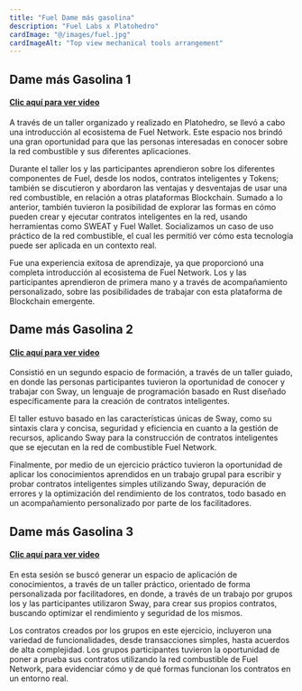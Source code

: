 ```yaml
---
title: "Fuel Dame más gasolina"
description: "Fuel Labs x Platohedro"
cardImage: "@/images/fuel.jpg"
cardImageAlt: "Top view mechanical tools arrangement"
---
```





<h2>Dame más Gasolina 1 </h2>

<h4> <a href="https://www.youtube.com/embed/PvWpQJA_91s" target="_blank"><b>Clic aquí </b> para ver video</a></h4> 

A través de un  taller organizado y realizado en Platohedro, se llevó a cabo una introducción al ecosistema de Fuel Network. Este espacio nos brindó una gran oportunidad para que las personas interesadas en conocer sobre la red combustible y sus diferentes aplicaciones. 

Durante el taller los y las participantes aprendieron sobre los diferentes componentes de Fuel, desde los nodos, contratos inteligentes y Tokens; también se discutieron y abordaron las ventajas y desventajas de usar una red combustible, en relación a otras plataformas Blockchain. Sumado a lo anterior, también tuvieron la posibilidad de explorar las formas en cómo pueden crear y ejecutar contratos inteligentes en la red, usando herramientas como SWEAT y Fuel Wallet. Socializamos un caso de uso práctico de la red combustible, el cual les permitió ver cómo esta tecnología puede ser aplicada en un contexto real. 

Fue una experiencia exitosa de aprendizaje, ya que proporcionó una completa introducción al ecosistema de Fuel Network. Los y las participantes aprendieron de primera mano y a través de acompañamiento personalizado, sobre las posibilidades de trabajar con esta plataforma de Blockchain emergente.


<h2>Dame más Gasolina 2</h2>
<h4> <a href="https://www.youtube.com/embed/6Y1n0JXEfqM" target="_blank"><b>Clic aquí </b> para ver video</a></h4>

Consistió en un segundo espacio de formación, a través de un taller guiado, en donde las personas participantes tuvieron la oportunidad de conocer y trabajar con Sway, un lenguaje de programación basado en Rust diseñado específicamente para la creación de contratos inteligentes. 

El taller estuvo basado en las características únicas de Sway, como su sintaxis clara y concisa, seguridad y eficiencia en cuanto a la gestión de recursos, aplicando Sway para la construcción de contratos inteligentes que se ejecutan en la red de combustible Fuel Network. 

Finalmente, por medio de un ejercicio práctico tuvieron la oportunidad de aplicar los conocimientos aprendidos en un trabajo grupal para escribir y probar contratos inteligentes simples utilizando Sway, depuración de errores y la optimización del rendimiento de los contratos, todo basado en un acompañamiento personalizado por parte de los facilitadores. 


<h2>Dame más Gasolina 3 </h2>

<h4> <a href="https://www.youtube.com/embed/hYfYkWUfUjk" target="_blank"><b>Clic aquí </b> para ver video</a></h4>


En esta sesión se buscó generar un espacio de aplicación de conocimientos, a través de un taller práctico, orientado de forma personalizada por facilitadores, en donde, a través de un trabajo por grupos los y las participantes utilizaron Sway, para crear sus propios contratos, buscando optimizar el rendimiento y seguridad de los mismos. 

Los contratos creados por los grupos en este ejercicio, incluyeron una variedad de funcionalidades, desde transacciones simples, hasta acuerdos de alta complejidad. Los grupos participantes tuvieron la oportunidad de poner a prueba sus contratos utilizando la red combustible de Fuel Network, para evidenciar cómo y de qué formas funcionan los contratos en un entorno real. 
